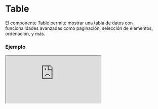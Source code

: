 
# Table

El componente Table permite mostrar una tabla de datos con funcionalidades avanzadas como paginación, selección de elementos, ordenación, y más.

### Ejemplo

<Iframe minHeightIframe="30dvh" src="https://fenextjs-component-storybook.vercel.app/iframe.html?args=&id=table-table--index&viewMode=story" />

### Importacion

Para importar el componente Table, se puede hacer desde fenextjs

```tsx copy
import { Table } from "fenextjs";
```

### Parametros

| Parametro | Tipo | Requerido | Default | Descripcion |
| --------- | ---- | --------- | ------- | ----------- |
| classNameContent | string | no | "" | Clase CSS para el contenedor principal de la tabla. |
| classNameContentTable | string | no | "" | Clase CSS para el contenedor del elemento de la tabla. |
| classNameTable | string | no | "" | Clase CSS para el elemento de la tabla. |
| classNameTHead | string | no | "" | Clase CSS para el encabezado de la tabla. |
| classNameTBody | string | no | "" | Clase CSS para el cuerpo de la tabla. |
| classNameThr | string | no | "" | Clase CSS para las filas del encabezado de la tabla. |
| classNameTr | string | no | "" | Clase CSS para las filas de la tabla. |
| classNameTh | string | no | "" | Clase CSS para las celdas del encabezado de la tabla. |
| classNameTd | string | no | "" | Clase CSS para las celdas del cuerpo de la tabla. |
| classNameContentPagination | string | no | "" | Clase CSS para el contenedor de la paginación. |
| classNameLoader | string | no | "" | Clase CSS para el elemento del cargador. |
| name | string | sí |  | Nombre de la tabla. |
| items | T[] | sí |  | Arreglo de datos a mostrar en la tabla. |
| header | TableHeader\<T\> | sí |  | Configuración del encabezado de la tabla. |
| pagination | PaginationProps | no |  | Propiedades opcionales de la paginación de la tabla. |
| showPagination | boolean | no | true | Indica si se debe mostrar la paginación en la tabla. |
| loader | boolean | no | false | Muestra un cargador mientras se cargan los datos de la tabla. |
| typeLoader | "spinner" \| "line" | no | "line" | Tipo de cargador a mostrar. |
| useCheckbox | boolean | no | true | Si se deben incluir casillas de verificación en la tabla. |
| onChecked | (items: T[]) =\> void | no |  | Función a ejecutar al seleccionar elementos de la tabla. |
| onOrderBy | (order: \{ id: keyof T; order: "ASC" \| "DESC" \}) =\> void | no |  | Función a ejecutar para ordenar los datos de la tabla. |
| onShowHidden | (showHidden: \{ id: keyof T; showHidden: "SHOW" \| "HIDDEN" \}) =\> void | no |  | Función para mostrar u ocultar columnas de la tabla. |
| notResult | ReactNode | no | \<div\>There is not results\</div\> | Componente a mostrar cuando no hay resultados en la tabla. |
| actionsCheckbox | Omit\<TableActionCheckboxProps\<T\>, "actionAllCheckbox" \| "data"\> | no |  | Propiedades para las acciones de selección múltiple de la tabla. |
| actionsCheckboxSelectAll | ReactNode | no | "Select All" | Componente para seleccionar todas las casillas de verificación. |

### Storybook

Para ver el storybook del componente lo puede hacer con este [link](https://fenextjs-component-storybook.vercel.app/?path=/story/table-table--index)

### Usos

- Tabla básica con datos

```tsx copy
<Table name="sampleTable" items={[{ id: 1, name: "Item 1" }, { id: 2, name: "Item 2" }]} header={[{ id: "id", th: "ID" }, { id: "name", th: "Name" }]} />
```

- Tabla con paginación y selección múltiple

```tsx copy
<Table name="paginatedTable" items={[{ id: 1, name: "Item A" }, { id: 2, name: "Item B" }]} header={[{ id: "id", th: "ID" }, { id: "name", th: "Name" }]} pagination={{ current: 1, total: 10 }} useCheckbox={true} />
```

- Tabla con ordenación y cargador

```tsx copy
<Table name="sortableTable" items={[{ id: 1, name: "Alpha" }, { id: 2, name: "Beta" }]} header={[{ id: "id", th: "ID", parse: (item) => `#${item}` }, { id: "name", th: "Name" }]} loader={true} typeLoader="spinner" />
```


